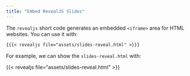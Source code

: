 ```yaml
---
title: "Embed RevealJS Slides"
---
```


The `revealjs` short code generates an embedded `<iframe>` area for HTML websites. You can use it with:

```markdown
{{{< revealjs file="assets/slides-reveal.html" >}}}
```

For example, we can show the `slides-reveal.html` with:

{{< revealjs file="assets/slides-reveal.html" >}}

